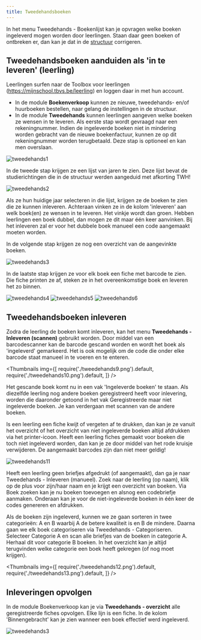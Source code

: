 ```yaml
---
title: Tweedehandsboeken
---
```

In het menu Tweedehands - Boekenlijst kan je opvragen welke boeken ingeleverd mogen worden door leerlingen. Staan daar geen boeken of ontbreken er, dan kan je dat in de [structuur](/boekenverkoop/structuur) corrigeren. 

## Tweedehandsboeken aanduiden als 'in te leveren' (leerling)

Leerlingen surfen naar de Toolbox voor leerlingen (https://mijnschool.tbvs.be/leerling) en loggen daar in met hun account. 
- In de module **Boekenverkoop** kunnen ze nieuwe, tweedehands- en/of huurboeken bestellen, naar gelang de instellingen in de structuur. 
- In de module **Tweedehands** kunnen leerlingen aangeven welke boeken ze wensen in te leveren. Als eerste stap wordt gevraagd naar een rekeningnummer. Indien de ingeleverde boeken niet in mindering worden gebracht van de nieuwe boekenfactuur, kunnen ze op dit rekeningnummer worden terugbetaald. Deze stap is optioneel en kan men overslaan.

![tweedehands1](./tweedehands1.png)

In de tweede stap krijgen ze een lijst van jaren te zien. Deze lijst bevat de studierichtingen die in de structuur werden aangeduid met afkorting TWH!

![tweedehands2](./tweedehands2.png)

Als ze hun huidige jaar selecteren in die lijst, krijgen ze de boeken te zien die ze kunnen inleveren. Achteraan vinken ze in de kolom 'inleveren' aan welk boek(en) ze wensen in te leveren. Het vinkje wordt dan groen.
Hebben leerlingen een boek dubbel, dan mogen ze dit maar één keer aanvinken. Bij het inleveren zal er voor het dubbele boek manueel een code aangemaakt moeten worden.

In de volgende stap krijgen ze nog een overzicht van de aangevinkte boeken.

![tweedehands3](./tweedehands3.png)

In de laatste stap krijgen ze voor elk boek een fiche met barcode te zien. Die fiche printen ze af, steken ze in het overeenkomstige boek en leveren het zo binnen.

![tweedehands4](./tweedehands4.png)
![tweedehands5](./tweedehands5.png)
![tweedehands6](./tweedehands6.png)

## Tweedehandsboeken inleveren

Zodra de leerling de boeken komt inleveren, kan het menu **Tweedehands - Inleveren (scannen)** gebruikt worden. Door middel van een barcodescanner kan de barcode gescand worden en wordt het boek als 'ingeleverd' gemarkeerd. Het is ook mogelijk om de code die onder elke barcode staat manueel in te voeren en te enteren.

<Thumbnails img={[
    require('./tweedehands9.png').default, 
    require('./tweedehands10.png').default, 
]} />

Het gescande boek komt nu in een vak 'Ingeleverde boeken' te staan. Als diezelfde leerling nog andere boeken geregistreerd heeft voor inlevering, worden die daaronder getoond in het vak Geregistreerde maar niet ingeleverde boeken. Je kan verdergaan met scannen van de andere boeken.

Is een leerling een fiche kwijt of vergeten af te drukken, dan kan je ze vanuit het overzicht of het overzicht van niet ingeleverde boeken altijd afdrukken via het printer-icoon. Heeft een leerling fiches gemaakt voor boeken die toch niet ingeleverd worden, dan kan je ze door middel van het rode kruisje verwijderen. De aangemaakt barcodes zijn dan niet meer geldig!

![tweedehands11](./tweedehands11.png)

Heeft een leerling geen briefjes afgedrukt (of aangemaakt), dan ga je naar Tweedehands - Inleveren (manueel). Zoek naar de leerling (op naam), klik op de plus voor zijn/haar naam en je krijgt een overzicht van boeken. Via Boek zoeken kan je nu boeken toevoegen en alsnog een codebriefje aanmaken. Onderaan kan je voor de niet-ingeleverde boeken in één keer de codes genereren en afdrukken.

Als de boeken zijn ingeleverd, kunnen we ze gaan sorteren in twee categorieën: A en B waarbij A de betere kwaliteit is en B de mindere. Daarna gaan we elk boek categoriseren via Tweedehands - Categoriseren. Selecteer Categorie A en scan alle briefjes van de boeken in categorie A. Herhaal dit voor categorie B boeken. In het overzicht kan je altijd terugvinden welke categorie een boek heeft gekregen (of nog moet krijgen).

<Thumbnails img={[
    require('./tweedehands12.png').default, 
    require('./tweedehands13.png').default, 
]} />

## Inleveringen opvolgen
In de module Boekenverkoop kan je via **Tweedehands - overzicht** alle geregistreerde fiches opvolgen. Elke lijn is een fiche. In de kolom 'Binnengebracht' kan je zien wanneer een boek effectief werd ingeleverd.

![tweedehands3](./tweedehands8.png)